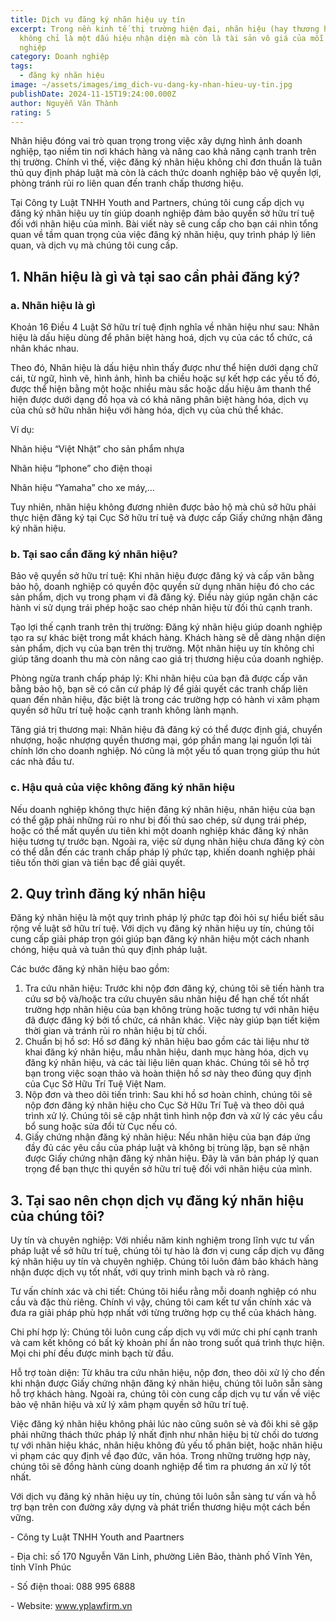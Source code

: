 ```yaml
---
title: Dịch vụ đăng ký nhãn hiệu uy tín
excerpt: Trong nền kinh tế thị trường hiện đại, nhãn hiệu (hay thương hiệu)
  không chỉ là một dấu hiệu nhận diện mà còn là tài sản vô giá của mỗi doanh
  nghiệp
category: Doanh nghiệp
tags:
  - đăng ký nhãn hiệu
image: ~/assets/images/img_dich-vu-dang-ky-nhan-hieu-uy-tin.jpg
publishDate: 2024-11-15T19:24:00.000Z
author: Nguyễn Văn Thành
rating: 5
---
```

Nhãn hiệu đóng vai trò quan trọng trong việc xây dựng hình ảnh doanh nghiệp, tạo niềm tin nơi khách hàng và nâng cao khả năng cạnh tranh trên thị trường. Chính vì thế, việc đăng ký nhãn hiệu không chỉ đơn thuần là tuân thủ quy định pháp luật mà còn là cách thức doanh nghiệp bảo vệ quyền lợi, phòng tránh rủi ro liên quan đến tranh chấp thương hiệu.

Tại Công ty Luật TNHH Youth and Partners, chúng tôi cung cấp dịch vụ đăng ký nhãn hiệu uy tín giúp doanh nghiệp đảm bảo quyền sở hữu trí tuệ đối với nhãn hiệu của mình. Bài viết này sẽ cung cấp cho bạn cái nhìn tổng quan về tầm quan trọng của việc đăng ký nhãn hiệu, quy trình pháp lý liên quan, và dịch vụ mà chúng tôi cung cấp.

## 1. Nhãn hiệu là gì và tại sao cần phải đăng ký?

### a. Nhãn hiệu là gì

Khoản 16 Điều 4 Luật Sở hữu trí tuệ định nghĩa về nhãn hiệu như sau: Nhãn hiệu là dấu hiệu dùng để phân biệt hàng hoá, dịch vụ của các tổ chức, cá nhân khác nhau.

Theo đó, Nhãn hiệu là dấu hiệu nhìn thấy được như thể hiện dưới dạng chữ cái, từ ngữ, hình vẽ, hình ảnh, hình ba chiều hoặc sự kết hợp các yếu tố đó, được thể hiện bằng một hoặc nhiều màu sắc hoặc dấu hiệu âm thanh thể hiện được dưới dạng đồ họa và có khả năng phân biệt hàng hóa, dịch vụ của chủ sở hữu nhãn hiệu với hàng hóa, dịch vụ của chủ thể khác.

Ví dụ:

Nhãn hiệu “Việt Nhật” cho sản phẩm nhựa

Nhãn hiệu “Iphone” cho điện thoại

Nhãn hiệu “Yamaha” cho xe máy,…

Tuy nhiên, nhãn hiệu không đương nhiên được bảo hộ mà chủ sở hữu phải thực hiện đăng ký tại Cục Sở hữu trí tuệ và được cấp Giấy chứng nhận đăng ký nhãn hiệu.

### b. Tại sao cần đăng ký nhãn hiệu?

Bảo vệ quyền sở hữu trí tuệ: Khi nhãn hiệu được đăng ký và cấp văn bằng bảo hộ, doanh nghiệp có quyền độc quyền sử dụng nhãn hiệu đó cho các sản phẩm, dịch vụ trong phạm vi đã đăng ký. Điều này giúp ngăn chặn các hành vi sử dụng trái phép hoặc sao chép nhãn hiệu từ đối thủ cạnh tranh.

Tạo lợi thế cạnh tranh trên thị trường: Đăng ký nhãn hiệu giúp doanh nghiệp tạo ra sự khác biệt trong mắt khách hàng. Khách hàng sẽ dễ dàng nhận diện sản phẩm, dịch vụ của bạn trên thị trường. Một nhãn hiệu uy tín không chỉ giúp tăng doanh thu mà còn nâng cao giá trị thương hiệu của doanh nghiệp.

Phòng ngừa tranh chấp pháp lý: Khi nhãn hiệu của bạn đã được cấp văn bằng bảo hộ, bạn sẽ có căn cứ pháp lý để giải quyết các tranh chấp liên quan đến nhãn hiệu, đặc biệt là trong các trường hợp có hành vi xâm phạm quyền sở hữu trí tuệ hoặc cạnh tranh không lành mạnh.

Tăng giá trị thương mại: Nhãn hiệu đã đăng ký có thể được định giá, chuyển nhượng, hoặc nhượng quyền thương mại, góp phần mang lại nguồn lợi tài chính lớn cho doanh nghiệp. Nó cũng là một yếu tố quan trọng giúp thu hút các nhà đầu tư.

### c. Hậu quả của việc không đăng ký nhãn hiệu

Nếu doanh nghiệp không thực hiện đăng ký nhãn hiệu, nhãn hiệu của bạn có thể gặp phải những rủi ro như bị đối thủ sao chép, sử dụng trái phép, hoặc có thể mất quyền ưu tiên khi một doanh nghiệp khác đăng ký nhãn hiệu tương tự trước bạn. Ngoài ra, việc sử dụng nhãn hiệu chưa đăng ký còn có thể dẫn đến các tranh chấp pháp lý phức tạp, khiến doanh nghiệp phải tiêu tốn thời gian và tiền bạc để giải quyết.

## 2. Quy trình đăng ký nhãn hiệu

Đăng ký nhãn hiệu là một quy trình pháp lý phức tạp đòi hỏi sự hiểu biết sâu rộng về luật sở hữu trí tuệ. Với dịch vụ đăng ký nhãn hiệu uy tín, chúng tôi cung cấp giải pháp trọn gói giúp bạn đăng ký nhãn hiệu một cách nhanh chóng, hiệu quả và tuân thủ quy định pháp luật.

Các bước đăng ký nhãn hiệu bao gồm:

1. Tra cứu nhãn hiệu: Trước khi nộp đơn đăng ký, chúng tôi sẽ tiến hành tra cứu sơ bộ và/hoặc tra cứu chuyên sâu nhãn hiệu để hạn chế tốt nhất trường hợp nhãn hiệu của bạn không trùng hoặc tương tự với nhãn hiệu đã được đăng ký bởi tổ chức, cá nhân khác. Việc này giúp bạn tiết kiệm thời gian và tránh rủi ro nhãn hiệu bị từ chối.
2. Chuẩn bị hồ sơ: Hồ sơ đăng ký nhãn hiệu bao gồm các tài liệu như tờ khai đăng ký nhãn hiệu, mẫu nhãn hiệu, danh mục hàng hóa, dịch vụ đăng ký nhãn hiệu, và các tài liệu liên quan khác. Chúng tôi sẽ hỗ trợ bạn trong việc soạn thảo và hoàn thiện hồ sơ này theo đúng quy định của Cục Sở Hữu Trí Tuệ Việt Nam.
3. Nộp đơn và theo dõi tiến trình: Sau khi hồ sơ hoàn chỉnh, chúng tôi sẽ nộp đơn đăng ký nhãn hiệu cho Cục Sở Hữu Trí Tuệ và theo dõi quá trình xử lý. Chúng tôi sẽ cập nhật tình hình nộp đơn và xử lý các yêu cầu bổ sung hoặc sửa đổi từ Cục nếu có.
4. Giấy chứng nhận đăng ký nhãn hiệu: Nếu nhãn hiệu của bạn đáp ứng đầy đủ các yêu cầu của pháp luật và không bị trùng lặp, bạn sẽ nhận được Giấy chứng nhận đăng ký nhãn hiệu. Đây là văn bản pháp lý quan trọng để bạn thực thi quyền sở hữu trí tuệ đối với nhãn hiệu của mình.

## 3. Tại sao nên chọn dịch vụ đăng ký nhãn hiệu của chúng tôi?

Uy tín và chuyên nghiệp: Với nhiều năm kinh nghiệm trong lĩnh vực tư vấn pháp luật về sở hữu trí tuệ, chúng tôi tự hào là đơn vị cung cấp dịch vụ đăng ký nhãn hiệu uy tín và chuyên nghiệp. Chúng tôi luôn đảm bảo khách hàng nhận được dịch vụ tốt nhất, với quy trình minh bạch và rõ ràng.

Tư vấn chính xác và chi tiết: Chúng tôi hiểu rằng mỗi doanh nghiệp có nhu cầu và đặc thù riêng. Chính vì vậy, chúng tôi cam kết tư vấn chính xác và đưa ra giải pháp phù hợp nhất với từng trường hợp cụ thể của khách hàng.

Chi phí hợp lý: Chúng tôi luôn cung cấp dịch vụ với mức chi phí cạnh tranh và cam kết không có bất kỳ khoản phí ẩn nào trong suốt quá trình thực hiện. Mọi chi phí đều được minh bạch từ đầu.

Hỗ trợ toàn diện: Từ khâu tra cứu nhãn hiệu, nộp đơn, theo dõi xử lý cho đến khi nhận được Giấy chứng nhận đăng ký nhãn hiệu, chúng tôi luôn sẵn sàng hỗ trợ khách hàng. Ngoài ra, chúng tôi còn cung cấp dịch vụ tư vấn về việc bảo vệ nhãn hiệu và xử lý xâm phạm quyền sở hữu trí tuệ.

Việc đăng ký nhãn hiệu không phải lúc nào cũng suôn sẻ và đôi khi sẽ gặp phải những thách thức pháp lý nhất định như nhãn hiệu bị từ chối do tương tự với nhãn hiệu khác, nhãn hiệu không đủ yếu tố phân biệt, hoặc nhãn hiệu vi phạm các quy định về đạo đức, văn hóa. Trong những trường hợp này, chúng tôi sẽ đồng hành cùng doanh nghiệp để tìm ra phương án xử lý tốt nhất.

Với dịch vụ đăng ký nhãn hiệu uy tín, chúng tôi luôn sẵn sàng tư vấn và hỗ trợ bạn trên con đường xây dựng và phát triển thương hiệu một cách bền vững.

\-       Công ty Luật TNHH Youth and Paartners

\-       Địa chỉ: số 170 Nguyễn Văn Linh, phường Liên Bảo, thành phố Vĩnh Yên, tỉnh Vĩnh Phúc

\-       Số điện thoai: 088 995 6888

\-       Website: www.yplawfirm.vn
